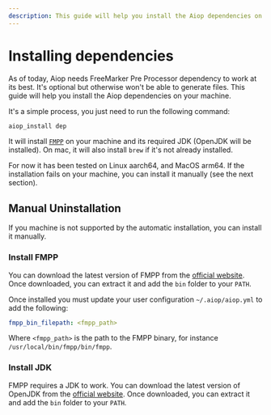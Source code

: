 ```yaml
---
description: This guide will help you install the Aiop dependencies on your machine.
---
```


# Installing dependencies

As of today, Aiop needs FreeMarker Pre Processor dependency to work at its best. It's optional but otherwise won't be able to generate files. This guide will help you install the Aiop dependencies on your machine.

It's a simple process, you just need to run the following command:

```bash
aiop_install dep
```

It will install [`FMPP`](docs/vocabulary#fmpp) on your machine and its required JDK (OpenJDK will be installed). On mac, it will also install `brew` if it's not already installed.

For now it has been tested on Linux aarch64, and MacOS arm64. If the installation fails on your machine, you can install it manually (see the next section).

## Manual Uninstallation

If you machine is not supported by the automatic installation, you can install it manually.

### Install FMPP

You can download the latest version of FMPP from the [official website](https://fmpp.sourceforge.net/#sect4). Once downloaded, you can extract it and add the `bin` folder to your `PATH`.

Once installed you must update your user configuration `~/.aiop/aiop.yml` to add the following:

```yaml
fmpp_bin_filepath: <fmpp_path>
```

Where `<fmpp_path>` is the path to the FMPP binary, for instance `/usr/local/bin/fmpp/bin/fmpp`.

### Install JDK

FMPP requires a JDK to work. You can download the latest version of OpenJDK from the [official website](https://openjdk.org/install/). Once downloaded, you can extract it and add the `bin` folder to your `PATH`.